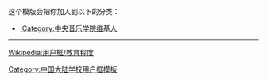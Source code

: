 {{Userbox
  |id = 央音
  |id-s = 12
  |id-c = white
  |id-fc = green
  |info = 这个用户是'''[[中央音乐学院|<span style="color:yellow;">中央音乐学院</span>]]'''的校友、学生或老师。
  |info-c = black
  |info-s = 10
  |info-fc = white
  |border-c = black
  |border-s = 2
}}
<includeonly>[[Category:中央音乐学院维基人|{{PAGENAME}}]]</includeonly>
<noinclude>
<div style="clear:both">
这个模版会把你加入到以下的分类：
*[[:Category:中央音乐学院维基人]]
----
[[Wikipedia:用户框/教育程度]]</div>
{{UF-hcard-part}}
[[Category:中国大陆学校用户框模板]]
</noinclude>